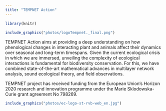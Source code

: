 ```yaml
---
title: "TEMPNET Action"
---
```


```r
library(knitr)

include_graphics("photos/logoTempnet._final.png")

```

TEMPNET Action aims at providing a deep understanding on how phenological changes in interacting plant and animals affect their dynamics over seasonal and long-term timespans. Given the current ecological crisis in which we are immersed, unveiling the complexity of ecological interactions is fundamental for biodiversity conservation. For this, we have combined state-of-the-art mathematical advances in multilayer network analysis, sound ecological theory, and field observations.

TEMPNET project has received funding from the European Union’s Horizon 2020 research and innovation
programme under the Marie Sklodowska-Curie grant agreement No 798269. 


```r

include_graphics("photos/ec-logo-st-rvb-web_en.jpg")
```